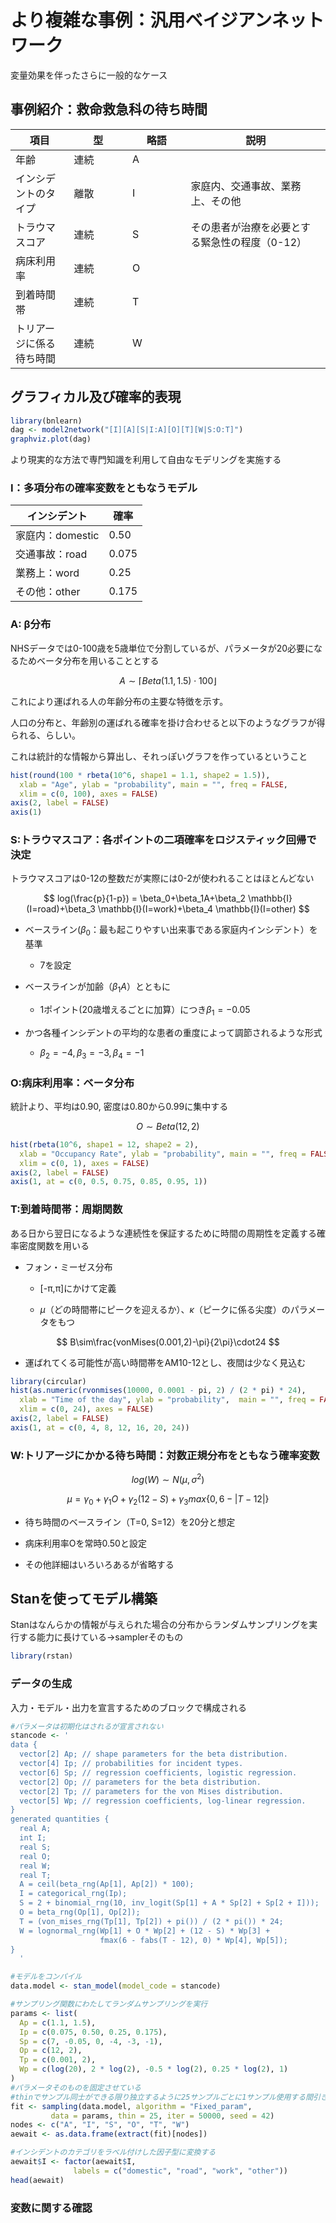 # より複雑な事例：汎用ベイジアンネットワーク

変量効果を伴ったさらに一般的なケース

## 事例紹介：救命救急科の待ち時間

| 項目                     | 型   | 略語 | 説明                                           |
|--------------|--------------|--------------|--------------------------------|
| 年齢                     | 連続 | A    |                                                |
| インシデントのタイプ     | 離散 | I    | 家庭内、交通事故、業務上、その他               |
| トラウマスコア           | 連続 | S    | その患者が治療を必要とする緊急性の程度（0-12） |
| 病床利用率               | 連続 | O    |                                                |
| 到着時間帯               | 連続 | T    |                                                |
| トリアージに係る待ち時間 | 連続 | W    |                                                |

## グラフィカル及び確率的表現

```{r}
library(bnlearn)
dag <- model2network("[I][A][S|I:A][O][T][W|S:O:T]")
graphviz.plot(dag)
```

より現実的な方法で専門知識を利用して自由なモデリングを実施する

### I：多項分布の確率変数をともなうモデル

| インシデント     | 確率  |
|------------------|-------|
| 家庭内：domestic | 0.50  |
| 交通事故：road   | 0.075 |
| 業務上：word     | 0.25  |
| その他：other    | 0.175 |

### A: β分布

NHSデータでは0-100歳を5歳単位で分割しているが、パラメータが20必要になるためベータ分布を用いることとする

$$
A \sim\lceil Beta(1.1,1.5) \cdot 100 \rfloor
$$

これにより運ばれる人の年齢分布の主要な特徴を示す。

人口の分布と、年齢別の運ばれる確率を掛け合わせると以下のようなグラフが得られる、らしい。

これは統計的な情報から算出し、それっぽいグラフを作っているということ

```{r}
hist(round(100 * rbeta(10^6, shape1 = 1.1, shape2 = 1.5)),
  xlab = "Age", ylab = "probability", main = "", freq = FALSE,
  xlim = c(0, 100), axes = FALSE)
axis(2, label = FALSE)
axis(1)
```

### S:トラウマスコア：各ポイントの二項確率をロジスティック回帰で決定

トラウマスコアは0-12の整数だが実際には0-2が使われることはほとんどない

$$
log(\frac{p}{1-p}) = \beta_0+\beta_1A+\beta_2 \mathbb{I}(I=road)+\beta_3 \mathbb{I}(I=work)+\beta_4 \mathbb{I}(I=other)
$$

-   ベースライン($\beta_0$：最も起こりやすい出来事である家庭内インシデント）を基準

    -   7を設定

-   ベースラインが加齢（$\beta_1A$）とともに

    -   1ポイント(20歳増えるごとに加算）につき$\beta_1=-0.05$

-   かつ各種インシデントの平均的な患者の重度によって調節されるような形式

    -   $\beta_2=-4,\beta_3=-3,\beta_4=-1$

### O:病床利用率：ベータ分布

統計より、平均は0.90, 密度は0.80から0.99に集中する

$$
O\sim Beta(12,2)
$$

```{r}
hist(rbeta(10^6, shape1 = 12, shape2 = 2),
  xlab = "Occupancy Rate", ylab = "probability", main = "", freq = FALSE,
  xlim = c(0, 1), axes = FALSE)
axis(2, label = FALSE)
axis(1, at = c(0, 0.5, 0.75, 0.85, 0.95, 1))

```

### T:到着時間帯：周期関数

ある日から翌日になるような連続性を保証するために時間の周期性を定義する確率密度関数を用いる

-   フォン・ミーゼス分布

    -   [-π,π]にかけて定義

    -   $\mu$（どの時間帯にピークを迎えるか）、$\kappa$（ピークに係る尖度）のパラメータをもつ

$$
B\sim\frac{vonMises(0.001,2)-\pi}{2\pi}\cdot24
$$

-   運ばれてくる可能性が高い時間帯をAM10-12とし、夜間は少なく見込む

```{r}
library(circular)
hist(as.numeric(rvonmises(10000, 0.0001 - pi, 2) / (2 * pi) * 24),
  xlab = "Time of the day", ylab = "probability",  main = "", freq = FALSE,
  xlim = c(0, 24), axes = FALSE)
axis(2, label = FALSE)
axis(1, at = c(0, 4, 8, 12, 16, 20, 24))
```

### W:トリアージにかかる待ち時間：対数正規分布をともなう確率変数

$$
log(W)\sim N(\mu,\sigma^2)
$$

$$
\mu=\gamma_0+\gamma_1O+\gamma_2(12-S)+\gamma_3max\{0,6-|T-12|\}
$$

-   待ち時間のベースライン（T=0, S=12）を20分と想定

-   病床利用率Oを常時0.50と設定

-   その他詳細はいろいろあるが省略する

## Stanを使ってモデル構築

Stanはなんらかの情報が与えられた場合の分布からランダムサンプリングを実行する能力に長けている→samplerそのもの

```{r}
library(rstan)
```

### データの生成

入力・モデル・出力を宣言するためのブロックで構成される

```{r}
#パラメータは初期化はされるが宣言されない
stancode <- '
data {
  vector[2] Ap; // shape parameters for the beta distribution.
  vector[4] Ip; // probabilities for incident types.
  vector[6] Sp; // regression coefficients, logistic regression.
  vector[2] Op; // parameters for the beta distribution.
  vector[2] Tp; // parameters for the von Mises distribution.
  vector[5] Wp; // regression coefficients, log-linear regression.
}
generated quantities {
  real A;
  int I;
  real S;
  real O;
  real W;
  real T;
  A = ceil(beta_rng(Ap[1], Ap[2]) * 100);
  I = categorical_rng(Ip);
  S = 2 + binomial_rng(10, inv_logit(Sp[1] + A * Sp[2] + Sp[2 + I]));
  O = beta_rng(Op[1], Op[2]);
  T = (von_mises_rng(Tp[1], Tp[2]) + pi()) / (2 * pi()) * 24;
  W = lognormal_rng(Wp[1] + O * Wp[2] + (12 - S) * Wp[3] +
                    fmax(6 - fabs(T - 12), 0) * Wp[4], Wp[5]);
}
  '
```

```{r}
#モデルをコンパイル
data.model <- stan_model(model_code = stancode)
```

```{r}
#サンプリング関数にわたしてランダムサンプリングを実行
params <- list(
  Ap = c(1.1, 1.5),
  Ip = c(0.075, 0.50, 0.25, 0.175),
  Sp = c(7, -0.05, 0, -4, -3, -1),
  Op = c(12, 2),
  Tp = c(0.001, 2),
  Wp = c(log(20), 2 * log(2), -0.5 * log(2), 0.25 * log(2), 1)
)
#パラメータそのものを固定させている
#thinでサンプル同士ができる限り独立するように25サンプルごとに1サンプル使用する間引きを実施
fit <- sampling(data.model, algorithm = "Fixed_param",
         data = params, thin = 25, iter = 50000, seed = 42)
nodes <- c("A", "I", "S", "O", "T", "W")
aewait <- as.data.frame(extract(fit)[nodes])
```

```{r}
#インシデントのカテゴリをラベル付けした因子型に変換する
aewait$I <- factor(aewait$I,
              labels = c("domestic", "road", "work", "other"))
head(aewait)
```

### 変数に関する確認
